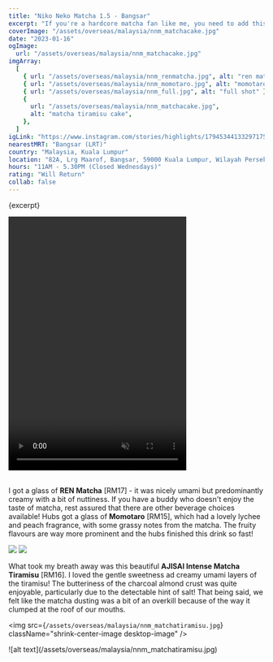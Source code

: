 ```yaml
---
title: "Niko Neko Matcha 1.5 - Bangsar"
excerpt: "If you're a hardcore matcha fan like me, you need to add this spot to your itinerary when you visit KL!"
coverImage: "/assets/overseas/malaysia/nnm_matchacake.jpg"
date: "2023-01-16"
ogImage:
  url: "/assets/overseas/malaysia/nnm_matchacake.jpg"
imgArray:
  [
    { url: "/assets/overseas/malaysia/nnm_renmatcha.jpg", alt: "ren matcha" },
    { url: "/assets/overseas/malaysia/nnm_momotaro.jpg", alt: "momotaro" },
    { url: "/assets/overseas/malaysia/nnm_full.jpg", alt: "full shot" },
    {
      url: "/assets/overseas/malaysia/nnm_matchacake.jpg",
      alt: "matcha tiramisu cake",
    },
  ]
igLink: "https://www.instagram.com/stories/highlights/17945344133297175/"
nearestMRT: "Bangsar (LRT)"
country: "Malaysia, Kuala Lumpur"
location: "82A, Lrg Maarof, Bangsar, 59000 Kuala Lumpur, Wilayah Persekutuan Kuala Lumpur, Malaysia"
hours: "11AM - 5.30PM (Closed Wednesdays)"
rating: "Will Return"
collab: false
---
```


{excerpt}

<div className="flex justify-center">
  <video width="350" height="500" controls muted>
    <source
      src="/assets/overseas/malaysia/breakfast_thieves.mp4"
      type="video/mp4"
    />
    Your browser does not support the video tag.
  </video>
</div>
<br />

I got a glass of <b>REN Matcha</b> [RM17] - it was nicely umami but predominantly creamy with a bit of nuttiness. If you have a buddy who doesn't enjoy the taste of matcha, rest assured that there are other beverage choices available! Hubs got a glass of <b>Momotaro</b> [RM15], which had a lovely lychee and peach fragrance, with some grassy notes from the matcha. The fruity flavours are way more prominent and the hubs finished this drink so fast!

<div className="two-pictures">
  <img
    src={`/assets/overseas/malaysia/nnm_renmatcha.jpg`}
    className="shrink-center-image"
  />
  <img
    src={`/assets/overseas/malaysia/nnm_momotaro.jpg`}
    className="shrink-center-image"
  />
</div>

What took my breath away was this beautiful <b>AJISAI Intense Matcha Tiramisu</b> [RM16]. I loved the gentle sweetness ad creamy umami layers of the tiramisu! The butteriness of the charcoal almond crust was quite enjoyable, particularly due to the detectable hint of salt! That being said, we felt like the matcha dusting was a bit of an overkill because of the way it clumped at the roof of our mouths.

<img
  src={`/assets/overseas/malaysia/nnm_matchatiramisu.jpg`}
  className="shrink-center-image desktop-image"
/>
<div className="mobile-image">
  ![alt text](/assets/overseas/malaysia/nnm_matchatiramisu.jpg)
</div>
